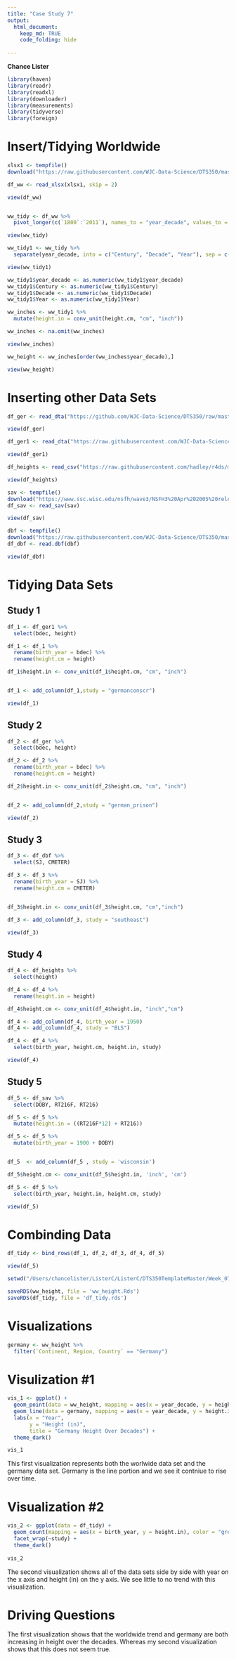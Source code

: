```yaml
---
title: "Case Study 7"
output: 
  html_document:
    keep_md: TRUE
    code_folding: hide
  
---
```

**Chance Lister**
```r
library(haven)
library(readr)
library(readxl)
library(downloader)
library(measurements)
library(tidyverse)
library(foreign)
```
# Insert/Tidying Worldwide
```r
xlsx1 <- tempfile()
download("https://raw.githubusercontent.com/WJC-Data-Science/DTS350/master/Height.xlsx", xlsx1, mode = "wb")

df_ww <- read_xlsx(xlsx1, skip = 2)

view(df_ww)


ww_tidy <- df_ww %>% 
  pivot_longer(c(`1800`:`2011`), names_to = "year_decade", values_to = "height.cm")

view(ww_tidy)

ww_tidy1 <- ww_tidy %>%
  separate(year_decade, into = c("Century", "Decade", "Year"), sep = c(-2,-1), remove = FALSE) 

view(ww_tidy1)

ww_tidy1$year_decade <- as.numeric(ww_tidy1$year_decade)
ww_tidy1$Century <- as.numeric(ww_tidy1$Century)
ww_tidy1$Decade <- as.numeric(ww_tidy1$Decade)
ww_tidy1$Year <- as.numeric(ww_tidy1$Year)

ww_inches <- ww_tidy1 %>% 
  mutate(height.in = conv_unit(height.cm, "cm", "inch"))

ww_inches <- na.omit(ww_inches)

view(ww_inches)

ww_height <- ww_inches[order(ww_inches$year_decade),]

view(ww_height)
```
# Inserting other Data Sets
```r
df_ger <- read_dta("https://github.com/WJC-Data-Science/DTS350/raw/master/germanprison.dta")

view(df_ger)

df_ger1 <- read_dta("https://raw.githubusercontent.com/WJC-Data-Science/DTS350/master/germanconscr.dta")

view(df_ger1)

df_heights <- read_csv("https://raw.githubusercontent.com/hadley/r4ds/master/data/heights.csv")

view(df_heights)

sav <- tempfile()
download("https://www.ssc.wisc.edu/nsfh/wave3/NSFH3%20Apr%202005%20release/main05022005.sav", sav, mode = "wb")
df_sav <- read_sav(sav)

view(df_sav)  

dbf <- tempfile()
download("https://raw.githubusercontent.com/WJC-Data-Science/DTS350/master/Heights_south-east/B6090.DBF", dbf, mode = "wb")
df_dbf <- read.dbf(dbf)

view(df_dbf)
```
# Tidying Data Sets
## Study 1
```r
df_1 <- df_ger1 %>% 
  select(bdec, height)

df_1 <- df_1 %>% 
  rename(birth_year = bdec) %>% 
  rename(height.cm = height)

df_1$height.in <- conv_unit(df_1$height.cm, "cm", "inch")


df_1 <- add_column(df_1,study = "germanconscr")

view(df_1)
```
## Study 2
```r
df_2 <- df_ger %>% 
  select(bdec, height)

df_2 <- df_2 %>% 
  rename(birth_year = bdec) %>% 
  rename(height.cm = height)

df_2$height.in <- conv_unit(df_2$height.cm, "cm", "inch")


df_2 <- add_column(df_2,study = "german_prison")

view(df_2)
```
## Study 3
```r
df_3 <- df_dbf %>% 
  select(SJ, CMETER)

df_3 <- df_3 %>% 
  rename(birth_year = SJ) %>% 
  rename(height.cm = CMETER)


df_3$height.in <- conv_unit(df_3$height.cm, "cm","inch")

df_3 <- add_column(df_3, study = "southeast")

view(df_3)
```
## Study 4
```r
df_4 <- df_heights %>% 
  select(height)

df_4 <- df_4 %>% 
  rename(height.in = height)

df_4$height.cm <- conv_unit(df_4$height.in, "inch","cm")

df_4 <- add_column(df_4, birth_year = 1950)
df_4 <- add_column(df_4, study = "BLS")

df_4 <- df_4 %>% 
  select(birth_year, height.cm, height.in, study)

view(df_4)
```
## Study 5
```r
df_5 <- df_sav %>% 
  select(DOBY, RT216F, RT216)

df_5 <- df_5 %>% 
  mutate(height.in = ((RT216F*12) + RT216))

df_5 <- df_5 %>% 
  mutate(birth_year = 1900 + DOBY)


df_5  <- add_column(df_5 , study = 'wisconsin')

df_5$height.cm <- conv_unit(df_5$height.in, 'inch', 'cm')

df_5 <- df_5 %>% 
  select(birth_year, height.in, height.cm, study)

view(df_5)
```
# Combinding Data
```r
df_tidy <- bind_rows(df_1, df_2, df_3, df_4, df_5)

view(df_5)

setwd("/Users/chancelister/ListerC/ListerC/DTS350TemplateMaster/Week_07/analysis")

saveRDS(ww_height, file = 'ww_height.Rds')
saveRDS(df_tidy, file = 'df_tidy.rds')
```
# Visualizations
```r
germany <- ww_height %>% 
  filter(`Continent, Region, Country` == "Germany")
```
# Visulization #1
```r
vis_1 <- ggplot() +
  geom_point(data = ww_height, mapping = aes(x = year_decade, y = height.in), color = 'grey') +
  geom_line(data = germany, mapping = aes(x = year_decade, y = height.in), color = 'orange') +
  labs(x = "Year",
       y = "Height (in)",
       title = "Germany Height Over Decades") +
  theme_dark()

vis_1
```

This first visualization represents both the worlwide data set and the germany data set. Germany is the line portion and we see it contniue to rise over time.

# Visualization #2 
```r
vis_2 <- ggplot(data = df_tidy) +
  geom_count(mapping = aes(x = birth_year, y = height.in), color = "green") +
  facet_wrap(~study) +
  theme_dark()
  
vis_2
```

The second visualization shows all of the data sets side by side with year on the x axis and height (in) on the y axis. We see little to no trend with this visualization.

# Driving Questions

The first visualization shows that the worldwide trend and germany are both increasing in height over the decades. Whereas my second visualization shows that this does not seem true.